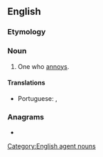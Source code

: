 ==English==

===Etymology===
{{suffix|annoy|er|id2=agent noun|lang=en}}

===Noun===
{{en-noun}}

# One who [[annoy]]s.

====Translations====
{{trans-top|one who annoys}}
* Portuguese: {{t+|pt|irritante|m|f}}, {{t|pt|irritador|m}}
{{trans-mid}}
{{trans-bottom}}

===Anagrams===
* {{anagrams|en|a=aennory|Ronayne|rayonné}}

[[Category:English agent nouns]]